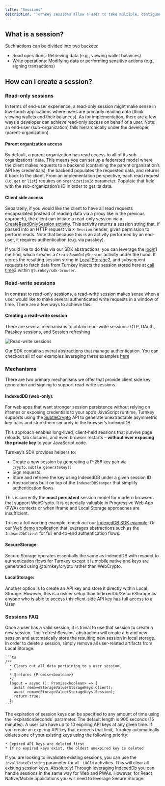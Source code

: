 ```yaml
---
title: "Sessions"
description: "Turnkey sessions allow a user to take multiple, contiguous actions in a defined period of time."
---
```


## What is a session?

Such actions can be divided into two buckets:

* Read operations: Retrieving data (e.g., viewing wallet balances)
* Write operations: Modifying data or performing sensitive actions (e.g., signing transactions)

## How can I create a session?

### Read-only sessions

In terms of end-user experience, a read-only session might make sense in low-touch applications where users are primarily reading data (think viewing wallets and their balances). As for implementation, there are a few ways a developer can achieve read-only access on behalf of a user. Note: an end-user (sub-organization) falls hierarchically under the developer (parent-organization).

#### Parent organization access

By default, a parent organization has read access to all of its sub-organizations’ data. This means you can set up a federated model where the client makes requests to a backend (containing the parent organization’s API key credentials), the backend populates the requested data, and returns it back to the client. From an implementation perspective, each read request (i.e. `get` or `list`) requires an `organizationId` parameter. Populate that field with the sub-organization’s ID in order to get its data.

#### Client side access

Separately, if you would like the client to have all read requests encapsulated (instead of reading data via a proxy like in the previous approach), the client can initiate a read-only session via a [CreateReadOnlySession activity](/api-reference/sessions/create-read-only-session). This activity returns a session string that, if passed into an HTTP request via `X-Session` header, gives permission to perform reads. Note that because this is an activity performed by an end-user, it requires authentication (e.g. via passkey).

If you’d like to do this via our SDK abstractions, you can leverage the [login](https://github.com/tkhq/sdk/blob/6b3ea14d1184c5394449ecaad2b0f445e373823f/packages/sdk-browser/src/sdk-client.ts#L231-L255)1 method, which creates a `CreateReadOnlySession` activity under the hood. It stores the resulting session string in [Local Storage](https://github.com/tkhq/sdk/blob/6b3ea14d1184c5394449ecaad2b0f445e373823f/packages/sdk-browser/src/sdk-client.ts#L242-L252)2, and subsequent requests to fetch data from Turnkey injects the session stored here at [call time](https://github.com/tkhq/sdk/blob/6b3ea14d1184c5394449ecaad2b0f445e373823f/packages/sdk-browser/src/__generated__/sdk-client-base.ts#L45-L47)3 within `@turnkey/sdk-browser`.

### Read-write sessions

In contrast to read-only sessions, a read-write session makes sense when a user would like to make several authenticated write requests in a window of time. There are a few ways to achieve this:

#### Creating a read-write session

There are several mechanisms to obtain read-write sessions: OTP, OAuth, Passkey sessions, and Session refreshing

<Frame>
  <img src="/images/features/img/read_write_sessions_V2.png" alt="Read-write sessions" />
</Frame>

Our SDK contains several abstractions that manage authentication. You can checkout all of our examples leveraging these examples [here](https://github.com/tkhq/sdk/tree/main/examples)

### Mechanisms

There are two primary mechanisms we offer that provide client side key generation and signing to support read-write sessions.

#### IndexedDB (web-only):

For web apps that want stronger session persistence without relying on iframes or exposing credentials to your app’s JavaScript runtime, Turnkey supports using the [SubtleCrypto](https://developer.mozilla.org/en-US/docs/Web/API/SubtleCrypto) API to generate unextractable asymmetric key pairs and store them securely in the browser’s IndexedDB.

This approach enables long-lived, client-held sessions that survive page reloads, tab closures, and even browser restarts – **without ever exposing the private key** to your JavaScript code.

Turnkey’s SDK provides helpers to:
- Create a new session by generating a P-256 key pair via `crypto.subtle.generateKey()`
- Sign requests
- Store and retrieve the key using IndexedDB under a given session ID
- Abstractions built on top of the `IndexedDBStamper` that simplify authentication flows 

This is currently the **most persistent** session model for modern browsers that support WebCrypto. It is especially valuable in Progressive Web App (PWA) contexts or when iframe and Local Storage approaches are insufficient.

To see a full working example, check out our [IndexedDB SDK example](https://github.com/tkhq/sdk/tree/main/examples/with-indexed-db). Or our [Web demo application](https://github.com/tkhq/demo-ewk) that leverages abstractions such as the `IndexedDbClient` for full end-to-end authentication flows.


#### SecureStorage:

Secure Storage operates essentially the same as IndexedDB with respect to authentication flows for Turnkey except it is mobile native and keys are generated using @turnkey/crypto rather than WebCrypto. 

#### LocalStorage:

Another option is to create an API key and store it directly within Local Storage. However, this is a riskier setup than IndexedDb/SecureStorage as anyone who is able to access this client-side API key has full access to a User.

### Sessions FAQ
<AccordionGroup>
  <Accordion title="How can I refresh a session?">
    Once a user has a valid session, it is trivial to use that session to create a new session. The `refreshSession` abstraction will create a brand new session and automatically store the resulting new session in local storage.
  </Accordion>
  <Accordion title="How can I delete a session?">
    In order to delete a session, simply remove all user-related artifacts from Local Storage.

    ```ts
    /**
      * Clears out all data pertaining to a user session.
      *
      * @returns {Promise<boolean>}
      */
      logout = async (): Promise<boolean> => {
        await removeStorageValue(StorageKeys.Client);
        await removeStorageValue(StorageKeys.Session);
        return true;
      };
    ```
  </Accordion>
  <Accordion title="How long are sessions?">
    The expiration of session keys can be specified to any amount of time using the `expirationSeconds` parameter. The default length is 900 seconds (15 minutes).
  </Accordion>
  <Accordion title="How many session keys can be active at once?">
    A user can have up to 10 expiring API keys at any given time. If you create an expiring API key that exceeds that limit, Turnkey automatically deletes one of your existing keys using the following priority:

    * Expired API keys are deleted first
    * If no expired keys exist, the oldest unexpired key is deleted
If you are looking to invalidate existing sessions, you can use the `invalidateExisting` parameter for all `_LOGIN` activities. This will clear all existing session keys.
  </Accordion>
  <Accordion title="Can I use the same sessions implementation for web and mobile?">
    Absolutely! Through leveraging IndexedDb you can handle sessions in the same way for Web and PWAs. However, for React Native/Mobile applications you will need to leverage Secure Storage.
</Accordion>
</AccordionGroup>
